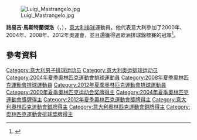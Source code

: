 [[File:Luigi_Mastrangelo.jpg|thumb]]

'''路易吉·馬斯特蘭傑洛'''（{{lang-it|Luigi Mastrangelo}}，{{bd|1975年|8月17日}}），[[意大利|意大利]][[排球|排球]]運動員。他代表意大利參加了2000年、2004年、2008年、2012年奧運會，並且還獲得過歐洲排球錦標賽的冠軍<ref>{{Cite web |url=http://www.sports-reference.com/olympics/athletes/ma/luigi-mastrangelo-1.html |title=Sports reference profile |access-date=2015-06-15 |archive-url=https://web.archive.org/web/20121019200522/http://www.sports-reference.com/olympics/athletes/ma/luigi-mastrangelo-1.html |archive-date=2012-10-19 |dead-url=yes }}</ref>。

== 參考資料 ==
{{Reflist}}

{{Authority control}}
{{DEFAULTSORT:Mastrangelo, Luigi}}
[[Category:意大利男子排球运动员|Category:意大利男子排球运动员]]
[[Category:意大利奥运排球运动员|Category:意大利奥运排球运动员]]
[[Category:2004年夏季奧林匹克運動會排球運動員|Category:2004年夏季奧林匹克運動會排球運動員]]
[[Category:2008年夏季奧林匹克運動會排球運動員|Category:2008年夏季奧林匹克運動會排球運動員]]
[[Category:2012年夏季奧林匹克運動會排球運動員|Category:2012年夏季奧林匹克運動會排球運動員]]
[[Category:2000年夏季奥林匹克运动会奖牌得主|Category:2000年夏季奥林匹克运动会奖牌得主]]
[[Category:2004年夏季奧林匹克運動會獎牌得主|Category:2004年夏季奧林匹克運動會獎牌得主]]
[[Category:2012年夏季奧林匹克運動會獎牌得主|Category:2012年夏季奧林匹克運動會獎牌得主]]
[[Category:意大利奧林匹克運動會銀牌得主|Category:意大利奧林匹克運動會銀牌得主]]
[[Category:意大利奧林匹克運動會銅牌得主|Category:意大利奧林匹克運動會銅牌得主]]
[[Category:奧林匹克運動會排球獎牌得主|Category:奧林匹克運動會排球獎牌得主]]

{{Sport-bio-stub}}